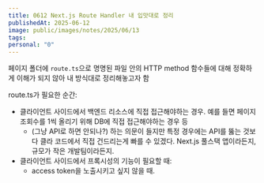 ```yaml
---
title: 0612 Next.js Route Handler 내 입맛대로 정리
publishedAt: 2025-06-12
image: public/images/notes/2025/06/13
tags: 
personal: "0"
---
```

페이지 폴더에 `route.ts`으로 명명된 파일 안의 HTTP method 함수들에 대해 정확하게 이해가 되지 않아 내 방식대로 정리해놓고자 함

route.ts가 필요한 순간:
- 클라이언트 사이드에서 백엔드 리소스에 직접 접근해야하는 경우. 예를 들면 페이지 조회수를 1씩 올리기 위해 DB에 직접 접근해야하는 경우 등
	- (그냥 API로 하면 안되나?) 하는 의문이 들지만 특정 경우에는 API를 뚫는 것보다 클라 코드에서 직접 건드리는게 빠를 수 있겠다. Next.js 풀스택 앱이라든지, 규모가 작은 개발팀이라든지.
- 클라이언트 사이드에서 프록시성의 기능이 필요할 때:
	- access token을 노출시키고 싶지 않을 때.
